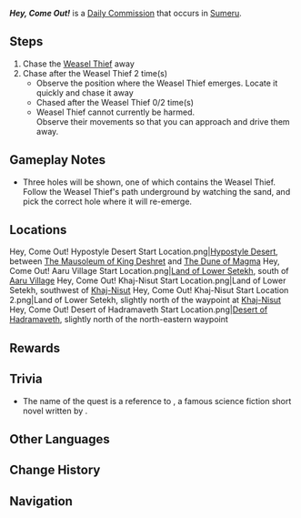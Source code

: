 {{Quest Infobox
|id            = 32410; 32411; 32412; 32413; 32414
|type          = Commission
|image         = Commission Hey, Come Out!.png
|startLocation = [[Khaj-Nisut]], [[Sumeru]]
|startLocation2 = [[Hypostyle Desert]], Sumeru
|startLocation3 = [[Land of Lower Setekh]], Sumeru
|region        = Sumeru
|requirement   = <!--Any quest that needs to be completed first-->
|otherRewards  = 
* AR-Dependent Rewards
|characters    = Traveler
|npc           = <!--If the commission is an NPC commission-->
}}
'''''Hey, Come Out!''''' is a [[Daily Commission]] that occurs in [[Sumeru]].

==Steps==
{{Quest Description|A Weasel Thief is digging burrows in the field. It seems to be preparing to steal something... Quickly chase it away!}}
# Chase the [[Weasel Thief]] away
# Chase after the Weasel Thief 2 time(s)
#* Observe the position where the Weasel Thief emerges. Locate it quickly and chase it away
#* Chased after the Weasel Thief 0/2 time(s)
#* Weasel Thief cannot currently be harmed.<br>Observe their movements so that you can approach and drive them away.

==Gameplay Notes==
* Three holes will be shown, one of which contains the Weasel Thief. Follow the Weasel Thief's path underground by watching the sand, and pick the correct hole where it will re-emerge.
<!-- Any screenshots or videos that can help complete the quest go into the gallery
<gallery>
</gallery>
-->
==Locations==
<gallery>
Hey, Come Out! Hypostyle Desert Start Location.png|[[Hypostyle Desert]], between [[The Mausoleum of King Deshret]] and [[The Dune of Magma]]
Hey, Come Out! Aaru Village Start Location.png|[[Land of Lower Setekh]], south of [[Aaru Village]]
Hey, Come Out! Khaj-Nisut Start Location.png|Land of Lower Setekh, southwest of [[Khaj-Nisut]]
Hey, Come Out! Khaj-Nisut Start Location 2.png|Land of Lower Setekh, slightly north of the waypoint at [[Khaj-Nisut]]
Hey, Come Out! Desert of Hadramaveth Start Location.png|[[Desert of Hadramaveth]], slightly north of the north-eastern waypoint
</gallery>

==Rewards==
{{Commission Rewards|full}}

==Trivia==
* The name of the quest {{Lang|"Hey, Come Out!"|zh=喂，出来！}} is a reference to {{Lang|"He-y, Come on Ou-t!"|zh=喂，出来！}}, a famous science fiction short novel written by {{w|Hoshi Shinichi}}.

==Other Languages==
{{Other Languages
|en      = Hey, Come Out!
|zhs     = 喂，出来！
|zhs_rm  = Wèi, Chūlái!
|zht     = 喂，出來！
|zht_rm  = Wèi, Chūlái!
|zh_tl   = Hey, Come Out!
|ja      = おい、出てこい！
|ja_rm   = Oi, Dete Koi!
|ja_tl   = Hey, Come Out!
|ko      = 야, 나와!
|ko_tl   = Hey, Come Out!
|es      = ¡Oye! ¡Sal de ahí!
|es_tl   = Hey! Get Out of There!
|fr      = Hé, du balai !
|fr_tl   = Hey, Hop It!
|ru      = Эй, выходите!
|ru_tl   = Hey, Come Out!
|th      = เฮ้ ออกมานะ!
|th_rm   = He, Ok Ma Na!
|th_tl   = Hey, Come Out!
|vi      = Này, Ra Đây!
|vi_tl   = Hey, Come Out!
|de      = He, raus da!
|de_tl   = Hey, Get Out!
|id      = Keluar WOI!
|id_tl   = HEY, Come Out!
|pt      = Ei, saia!
|pt_tl   = 
|tr      = Hey, Dışarı Çık!
|tr_tl   = Hey, Get Out!
|it      = Ehi, fuori da qui!
|it_tl   = Hey, Get Out of Here!
}}

==Change History==
{{Change History|3.1}}

==Navigation==
{{Commission Navbox|Basic}}